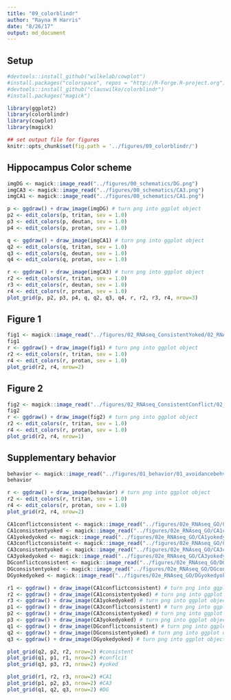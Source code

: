 ```yaml
---
title: "09_colorblindr"
author: "Rayna M Harris"
date: "8/26/17"
output: md_document
---
```


## Setup 
```r
#devtools::install_github("wilkelab/cowplot")
#install.packages("colorspace", repos = "http://R-Forge.R-project.org")
#devtools::install_github("clauswilke/colorblindr")
#install.packages("magick")

library(ggplot2)
library(colorblindr)
library(cowplot)
library(magick)

## set output file for figures 
knitr::opts_chunk$set(fig.path = '../figures/09_colorblindr/')
```

## Hippocampus Color scheme

```r

imgDG <- magick::image_read("../figures/00_schematics/DG.png")
imgCA3 <- magick::image_read("../figures/00_schematics/CA3.png")
imgCA1 <- magick::image_read("../figures/00_schematics/CA1.png")

p <- ggdraw() + draw_image(imgDG) # turn png into ggplot object
p2 <- edit_colors(p, tritan, sev = 1.0)
p3 <- edit_colors(p, deutan, sev = 1.0)
p4 <- edit_colors(p, protan, sev = 1.0)

q <- ggdraw() + draw_image(imgCA1) # turn png into ggplot object
q2 <- edit_colors(q, tritan, sev = 1.0)
q3 <- edit_colors(q, deutan, sev = 1.0)
q4 <- edit_colors(q, protan, sev = 1.0)

r <- ggdraw() + draw_image(imgCA3) # turn png into ggplot object
r2 <- edit_colors(r, tritan, sev = 1.0)
r3 <- edit_colors(r, deutan, sev = 1.0)
r4 <- edit_colors(r, protan, sev = 1.0)
plot_grid(p, p2, p3, p4, q, q2, q3, q4, r, r2, r3, r4, nrow=3)
```


## Figure 1

```r
fig1 <- magick::image_read("../figures/02_RNAseq_ConsistentYoked/02_RNAseq_ConsistentYoked-01.png")
fig1
r <- ggdraw() + draw_image(fig1) # turn png into ggplot object
r2 <- edit_colors(r, tritan, sev = 1.0)
r4 <- edit_colors(r, protan, sev = 1.0)
plot_grid(r2, r4, nrow=2)
```

## Figure 2

```r
fig2 <- magick::image_read("../figures/02_RNAseq_ConsistentConflict/02_RNAseq_Conflict-01.png")
fig2
r <- ggdraw() + draw_image(fig2) # turn png into ggplot object
r2 <- edit_colors(r, tritan, sev = 1.0)
r4 <- edit_colors(r, protan, sev = 1.0)
plot_grid(r2, r4, nrow=1)
```

## Supplementary behavior

```r

behavior <- magick::image_read("../figures/01_behavior/01_avoidancebehvaior-01.png")
behavior

r <- ggdraw() + draw_image(behavior) # turn png into ggplot object
r2 <- edit_colors(r, tritan, sev = 1.0)
r4 <- edit_colors(r, protan, sev = 1.0)
plot_grid(r2, r4, nrow=2)
```

```r
CA1conflictconsistent <- magick::image_read("../figures/02e_RNAseq_GO/CA1conflictconsistent-1.png")
CA1consistentyoked <- magick::image_read("../figures/02e_RNAseq_GO/CA1consistentyoked-1.png")
CA1yokedyoked <- magick::image_read("../figures/02e_RNAseq_GO/CA1yokedyoked-1.png")
CA3conflictconsistent <- magick::image_read("../figures/02e_RNAseq_GO/CA3conflictconsistent-1.png")
CA3consistentyoked <- magick::image_read("../figures/02e_RNAseq_GO/CA3consistentyoked-1.png")
CA3yokedyoked <- magick::image_read("../figures/02e_RNAseq_GO/CA3yokedyoked-1.png")
DGconflictconsistent <- magick::image_read("../figures/02e_RNAseq_GO/DGconflictconsistent-1.png")
DGconsistentyoked <- magick::image_read("../figures/02e_RNAseq_GO/DGconsistentyoked-1.png")
DGyokedyoked <- magick::image_read("../figures/02e_RNAseq_GO/DGyokedyoked-1.png")

r1 <- ggdraw() + draw_image(CA1conflictconsistent) # turn png into ggplot object
r2 <- ggdraw() + draw_image(CA1consistentyoked) # turn png into ggplot object
r3 <- ggdraw() + draw_image(CA1yokedyoked) # turn png into ggplot object
p1 <- ggdraw() + draw_image(CA3conflictconsistent) # turn png into ggplot object
p2 <- ggdraw() + draw_image(CA3consistentyoked) # turn png into ggplot object
p3 <- ggdraw() + draw_image(CA3yokedyoked) # turn png into ggplot object
q1 <- ggdraw() + draw_image(DGconflictconsistent) # turn png into ggplot object
q2 <- ggdraw() + draw_image(DGconsistentyoked) # turn png into ggplot object
q3 <- ggdraw() + draw_image(DGyokedyoked) # turn png into ggplot object

plot_grid(q2, p2, r2, nrow=2) #consistent
plot_grid(q1, p1, r1, nrow=2) #conflcit
plot_grid(q3, p3, r3, nrow=2) #yoked

plot_grid(r1, r2, r3, nrow=2) #CA1
plot_grid(p1, p2, p3, nrow=2) #CA3
plot_grid(q1, q2, q3, nrow=2) #DG


```
